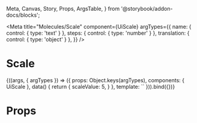   Meta, Canvas, Story, Props, ArgsTable,
} from '@storybook/addon-docs/blocks';

<Meta
  title="Molecules/Scale"
  component={UiScale}
  argTypes={{
    name: { control: { type: 'text' } },
    steps: { control: { type: 'number' } },
    translation: { control: { type: 'object' } },
  }}
/>

# Scale

<Canvas>
  <Story
    name="Common"
    args={{
      name: 'scale',
      steps: 10,
      translation: {
        mild: 'Mild',
        unbearable: 'Unbearable',
      },
    }}
  >
    {((args, { argTypes }) => ({
      props: Object.keys(argTypes),
      components: { UiScale },
      data() {
        return {
          scaleValue: 5,
        }
      },
      template: `<UiScale
        v-model="scaleValue"
        :name="name"
        :steps="steps"
      />`
    })).bind({})}
  </Story>
</Canvas>

<ArgsTable story='Common' />

# Props

<Props of={UiScale} />
